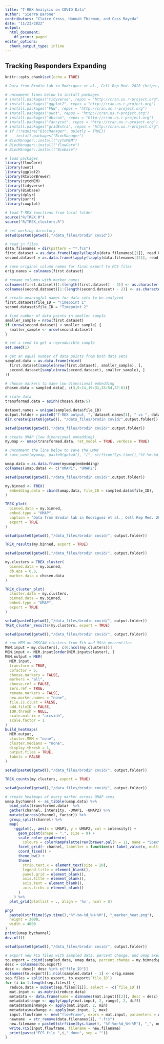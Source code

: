 ```yaml
---
title: "T-REX Analysis on COVID Data"
author: "Sierra Barone"
contributors: "Claire Cross, Hannah Thirman, and Cass Mayeda"
date: "11/23/2022"
output:
  html_document:
    df_print: paged
editor_options:
  chunk_output_type: inline
---
```


## Tracking Responders Expanding 

```r
knitr::opts_chunk$set(echo = TRUE)

# Data from Brodin lab in Rodriguez et al., Cell Rep Med. 2020 (https://www.ncbi.nlm.nih.gov/pmc/articles/PMC7405891/)

# uncomment lines below to install packages
# install.packages("tidyverse", repos = "http://cran.us.r-project.org")
# install.packages("ggplot2", repos = "http://cran.us.r-project.org")
# install.packages("FNN", repos = "http://cran.us.r-project.org")
# install.packages("uwot", repos = "http://cran.us.r-project.org")
# install.packages("dbscan", repos = "http://cran.us.r-project.org")
# install.packages("fancycut", repos = "http://cran.us.r-project.org")
# install.packages("gridExtra", repos = "http://cran.us.r-project.org")
# if (!require("BiocManager", quietly = TRUE))
#    install.packages("BiocManager")
# BiocManager::install("cytoMEM")
# BiocManager::install("flowCore")
# BiocManager::install("Biobase")

# load packages
library(flowCore)
library(uwot)
library(ggplot2)
library(RColorBrewer)
library(cytoMEM)
library(tidyverse)
library(Biobase)
library(dplyr)
library(purrr)
library(cowplot)

# load T-REX functions from local folder 
source("R/TREX.R")
source("R/TREX_clusters.R")
```

```r
# set working directory 
setwd(paste0(getwd(),"/data_files/brodin covid"))

# read in files 
data.filenames = dir(pattern = "*.fcs")
first.dataset = as.data.frame(lapply(lapply(data.filenames[[1]], read.FCS), exprs))
second.dataset = as.data.frame(lapply(lapply(data.filenames[[2]], read.FCS), exprs))

# save original column names for final export to FCS files 
orig.names = colnames(first.dataset)

# rename columns with marker names 
colnames(first.dataset)[1:(length(first.dataset) - 2)] <- as.character(read.FCS(data.filenames[[1]])@parameters@data[["desc"]])
colnames(second.dataset)[1:(length(second.dataset) - 2)] <- as.character(read.FCS(data.filenames[[2]])@parameters@data[["desc"]])

# create meaningful names for data sets to be analyzed 
first.dataset$file_ID = "Timepoint 1"
second.dataset$file_ID = "Timepoint 2"
```

```r
# find number of data points in smaller sample 
smaller_sample = nrow(first.dataset) 
if (nrow(second.dataset) < smaller_sample) { 
  smaller_sample <- nrow(second.dataset) 
}

# set a seed to get a reproducible sample 
set.seed(1)

# get an equal number of data points from both data sets
sampled.data = as.data.frame(rbind(
  first.dataset[sample(nrow(first.dataset), smaller_sample), ], 
  second.dataset[sample(nrow(second.dataset), smaller_sample), ]
))
```

```r
# choose markers to make low dimensional embedding 
chosen.data = sampled.data[, c(3,9:14,19:31,33:54,57:61)]

# scale data 
transformed.data = asinh(chosen.data/5) 
```

```r
dataset.names = unique(sampled.data$file_ID)
output.folder = paste0("T-REX output, ", dataset.names[1], " vs ", dataset.names[2])
dir.create(paste0(getwd(), "/data_files/brodin covid/",output.folder))
```

```r
setwd(paste0(getwd(),"/data_files/brodin covid/",output.folder))

# create UMAP (low dimensional embedding)
myumap <- umap(transformed.data, ret_model = TRUE, verbose = TRUE)

# uncomment the line below to save the UMAP 
# save_uwot(myumap, paste0(getwd(), "/", strftime(Sys.time(),"%Y-%m-%d_%H_%M"),"_umap_results"))

umap.data = as.data.frame(myumap$embedding)
colnames(umap.data) <- c("UMAP1", "UMAP2")
```

```r
setwd(paste0(getwd(),"/data_files/brodin covid/",output.folder))

my.binned <- TREX(
  embedding.data = cbind(umap.data, file_ID = sampled.data$file_ID),
)

TREX_plot(
  binned.data = my.binned,
  embed.type = "UMAP",
  caption = "Data from Brodin lab in Rodriguez et al., Cell Rep Med. 2020",
  export = TRUE
)
```

```r
setwd(paste0(getwd(),"/data_files/brodin covid/", output.folder))

TREX_results(my.binned, export = TRUE)
```

```r
setwd(paste0(getwd(),"/data_files/brodin covid/", output.folder))

my.clusters = TREX_cluster(
  binned.data = my.binned, 
  db.eps = 0.3, 
  marker.data = chosen.data
)

TREX_cluster_plot(
  cluster.data = my.clusters,
  binned.data = my.binned,
  embed.type = "UMAP", 
  export = TRUE
)
```

```r
setwd(paste0(getwd(),"/data_files/brodin covid/", output.folder))
TREX_cluster_results(my.clusters, export = TRUE)
```

```r
setwd(paste0(getwd(),"/data_files/brodin covid/", output.folder))

# run MEM on DBSCAN clusters from 5th and 95th percentiles
MEM.input = my.clusters[, c(6:ncol(my.clusters))]
MEM.input <- MEM.input[order(MEM.input$cluster), ]
MEM.output = MEM(
  MEM.input, 
  transform = TRUE, 
  cofactor = 5,
  choose.markers = FALSE, 
  markers = "all", 
  choose.ref = FALSE, 
  zero.ref = TRUE, 
  rename.markers = FALSE,
  new.marker.names = "none", 
  file.is.clust = FALSE, 
  add.fileID = FALSE, 
  IQR.thresh = NULL,
  scale.matrix = "arcsinh",
  scale.factor = 1
)
build_heatmaps(
  MEM.output, 
  cluster.MEM = "none", 
  cluster.medians = "none",
  display.thresh = 1, 
  output.files = TRUE, 
  labels = FALSE
)
```

``` r
setwd(paste0(getwd(),"/data_files/brodin covid/", output.folder))

TREX_counts(my.clusters, export = TRUE)
```
```r
setwd(paste0(getwd(),"/data_files/brodin covid/", output.folder))

# create heatmaps of every marker across UMAP axes 
umap.bychannel <- as_tibble(umap.data) %>%
  bind_cols(transformed.data)  %>%
  gather(channel, intensity, -UMAP1, -UMAP2) %>%
  mutate(across(channel, factor)) %>%
  group_split(channel) %>%
  map(
    ~ggplot(., aes(x = UMAP1, y = UMAP2, col = intensity)) +
      geom_point(shape = ".", size = 8) +
      scale_color_gradientn(
        colours = colorRampPalette(rev(brewer.pal(n = 11, name = "Spectral")))(5)) +
      facet_grid(~ channel, labeller = function(x) label_value(x, multi_line = FALSE)) +
      coord_fixed() +
      theme_bw() +
      theme(
        strip.text.x = element_text(size = 20),
        legend.title = element_blank(),
        panel.grid = element_blank(),
        axis.title = element_blank(),
        axis.text = element_blank(),
        axis.ticks = element_blank()
      )
    ) %>%
  plot_grid(plotlist = ., align = 'hv', ncol = 8)

png(
  paste0(strftime(Sys.time(),"%Y-%m-%d_%H-%M"), "_marker_heat.png"),
  height = 2000,
  width = 4000
)
print(umap.bychannel)
dev.off()
```

```r
setwd(paste0(getwd(),"/data_files/brodin covid/", output.folder))

# export new FCS files with sampled data, percent change, and umap axes
to.export = cbind(sampled.data, umap.data, percent.change = my.binned$percent.change)
desc = colnames(to.export)
desc <- desc[! desc %in% c("file_ID")]
colnames(to.export)[1:ncol(sampled.data) - 1] <- orig.names
sep.files = split(to.export, to.export$`file_ID`)
for (i in 1:length(sep.files)) {
  reduce.data = subset(sep.files[[i]], select = -c(`file_ID`))
  mat.input <- as.matrix(reduce.data)
  metadata <- data.frame(name = dimnames(mat.input)[[2]], desc = desc)
  metadata$range <- apply(apply(mat.input, 2, range), 2, diff)
  metadata$minRange <- apply(mat.input, 2, min)
  metadata$maxRange <- apply(mat.input, 2, max)
  input.flowframe <- new("flowFrame", exprs = mat.input, parameters = AnnotatedDataFrame(metadata))
  newname  = str_remove(data.filenames[i], ".fcs")
  new.filename = paste0(strftime(Sys.time(), "%Y-%m-%d_%H-%M"), "_", newname, "_T-REX.fcs")
  write.FCS(input.flowframe, filename = new.filename)
  print(paste("FCS file ",i," done", sep = ""))
}
```
